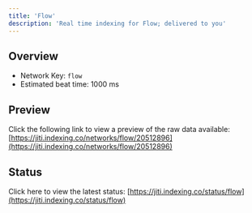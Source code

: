 ```yaml
---
title: 'Flow'
description: 'Real time indexing for Flow; delivered to you'
---
```


## Overview
- Network Key: `flow`
- Estimated beat time: 1000 ms

## Preview
Click the following link to view a preview of the raw data available: [https://jiti.indexing.co/networks/flow/20512896](https://jiti.indexing.co/networks/flow/20512896)

## Status
Click here to view the latest status: [https://jiti.indexing.co/status/flow](https://jiti.indexing.co/status/flow)
